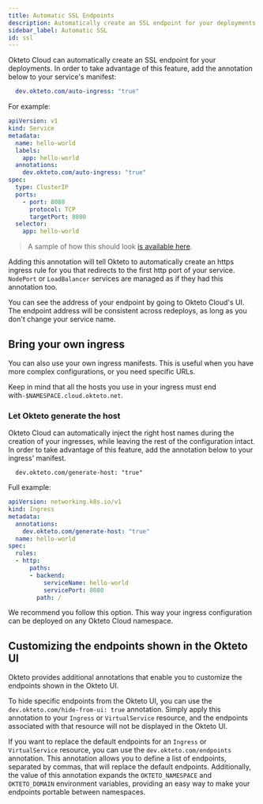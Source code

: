 ```yaml
---
title: Automatic SSL Endpoints
description: Automatically create an SSL endpoint for your deployments
sidebar_label: Automatic SSL
id: ssl
---
```


Okteto Cloud can automatically create an SSL endpoint for your deployments. In order to take advantage of this feature, add the annotation below to your service's manifest:

```yaml
  dev.okteto.com/auto-ingress: "true"
```

For example:

```yaml
apiVersion: v1
kind: Service
metadata:
  name: hello-world
  labels:
    app: hello-world
  annotations:
    dev.okteto.com/auto-ingress: "true"
spec:
  type: ClusterIP
  ports:
    - port: 8080
      protocol: TCP
      targetPort: 8080
  selector:
    app: hello-world
```

> A sample of how this should look [is available here](https://github.com/okteto/go-getting-started/blob/master/k8s.yml#L26).

Adding this annotation will tell Okteto to automatically create an https ingress rule for you that redirects to the first http port of your service. `NodePort` or `LoadBalancer` services are managed as if they had this annotation too.

You can see the address of your endpoint by going to Okteto Cloud's UI. The endpoint address will be consistent across redeploys, as long as you don't change your service name.

## Bring your own ingress

You can also use your own ingress manifests. This is useful when you have more complex configurations, or you need specific URLs.

Keep in mind that all the hosts you use in your ingress must end with`-$NAMESPACE.cloud.okteto.net`.

### Let Okteto generate the host

Okteto Cloud can automatically inject the right host names during the creation of your ingresses, while leaving the rest of the configuration intact. In order to take advantage of this feature, add the annotation below to your ingress' manifest.

```
  dev.okteto.com/generate-host: "true"
```

Full example:

```yaml
apiVersion: networking.k8s.io/v1
kind: Ingress
metadata:
  annotations:
    dev.okteto.com/generate-host: "true"
  name: hello-world
spec:
  rules:
  - http:
      paths:
      - backend:
          serviceName: hello-world
          servicePort: 8080
        path: /
```

We recommend you follow this option. This way your ingress configuration can be deployed on any Okteto Cloud namespace.

## Customizing the endpoints shown in the Okteto UI

Okteto provides additional annotations that enable you to customize the endpoints shown in the Okteto UI.

To hide specific endpoints from the Okteto UI, you can use the `dev.okteto.com/hide-from-ui: true` annotation.
Simply apply this annotation to your `Ingress` or `VirtualService` resource, and the endpoints associated with that resource will not be displayed in the Okteto UI.

If you want to replace the default endpoints for an `Ingress` or `VirtualService` resource, you can use the `dev.okteto.com/endpoints` annotation.
This annotation allows you to define a list of endpoints, separated by commas, that will replace the default endpoints.
Additionally, the value of this annotation expands the `OKTETO_NAMESPACE` and `OKTETO_DOMAIN` environment variables, providing an easy way to make your endpoints portable between namespaces.

